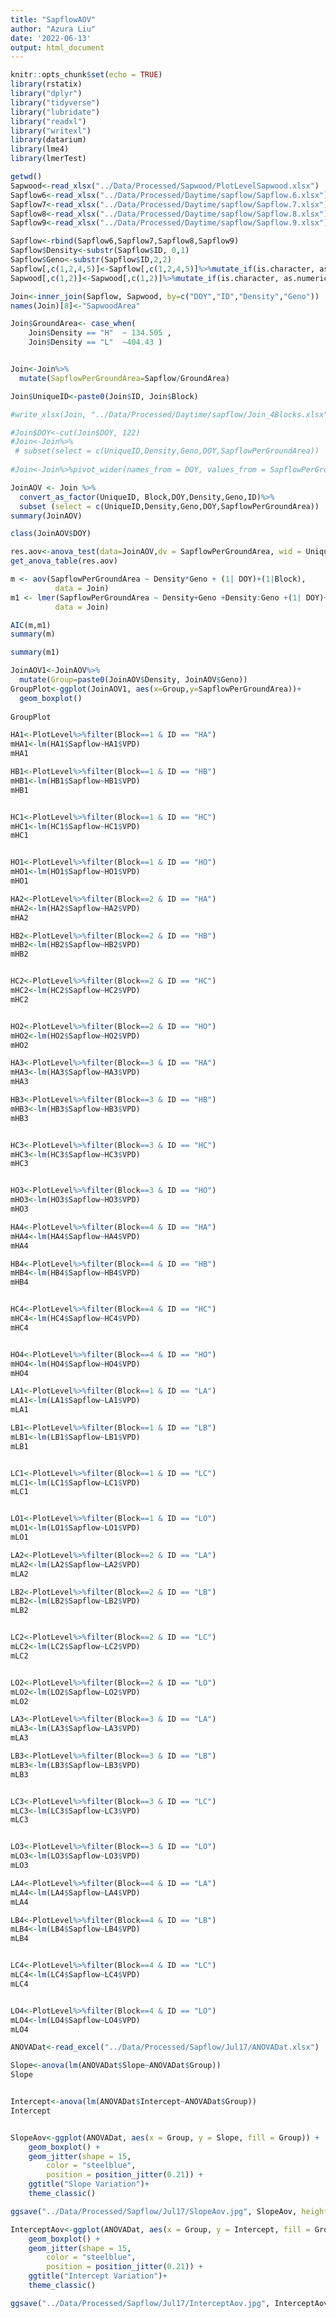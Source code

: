 ```yaml
---
title: "SapflowAOV"
author: "Azura Liu"
date: '2022-06-13'
output: html_document
---
```


```r
knitr::opts_chunk$set(echo = TRUE)
library(rstatix)
library("dplyr")
library("tidyverse")
library("lubridate")
library("readxl")
library("writexl")
library(datarium)
library(lme4)
library(lmerTest)

getwd()
Sapwood<-read_xlsx("../Data/Processed/Sapwood/PlotLevelSapwood.xlsx")
Sapflow6<-read_xlsx("../Data/Processed/Daytime/sapflow/Sapflow.6.xlsx")
Sapflow7<-read_xlsx("../Data/Processed/Daytime/sapflow/Sapflow.7.xlsx")
Sapflow8<-read_xlsx("../Data/Processed/Daytime/sapflow/Sapflow.8.xlsx")
Sapflow9<-read_xlsx("../Data/Processed/Daytime/sapflow/Sapflow.9.xlsx")
```

```r
Sapflow<-rbind(Sapflow6,Sapflow7,Sapflow8,Sapflow9)
Sapflow$Density<-substr(Sapflow$ID, 0,1)
Sapflow$Geno<-substr(Sapflow$ID,2,2)
Sapflow[,c(1,2,4,5)]<-Sapflow[,c(1,2,4,5)]%>%mutate_if(is.character, as.numeric)
Sapwood[,c(1,2)]<-Sapwood[,c(1,2)]%>%mutate_if(is.character, as.numeric)

Join<-inner_join(Sapflow, Sapwood, by=c("DOY","ID","Density","Geno"))
names(Join)[8]<-"SapwoodArea"

Join$GroundArea<- case_when(
    Join$Density == "H"  ~ 134.505 ,
    Join$Density == "L"  ~404.43 )


Join<-Join%>%
  mutate(SapflowPerGroundArea=Sapflow/GroundArea)

Join$UniqueID<-paste0(Join$ID, Join$Block)

#write_xlsx(Join, "../Data/Processed/Daytime/sapflow/Join_4Blocks.xlsx")

#Join$DOY<-cut(Join$DOY, 122)
#Join<-Join%>%
 # subset(select = c(UniqueID,Density,Geno,DOY,SapflowPerGroundArea))
  
#Join<-Join%>%pivot_wider(names_from = DOY, values_from = SapflowPerGroundArea)

```



```r
JoinAOV <- Join %>%
  convert_as_factor(UniqueID, Block,DOY,Density,Geno,ID)%>%
  subset (select = c(UniqueID,Density,Geno,DOY,SapflowPerGroundArea))
summary(JoinAOV)

class(JoinAOV$DOY)

res.aov<-anova_test(data=JoinAOV,dv = SapflowPerGroundArea, wid = UniqueID, within = DOY, between =c(Density, Geno))
get_anova_table(res.aov)                   
```
```r


m <- aov(SapflowPerGroundArea ~ Density*Geno + (1| DOY)+(1|Block),
          data = Join)
m1 <- lmer(SapflowPerGroundArea ~ Density+Geno +Density:Geno +(1| DOY)+(1|Block),
          data = Join)

AIC(m,m1)
summary(m)

summary(m1)
```
```r
JoinAOV1<-JoinAOV%>%
  mutate(Group=paste0(JoinAOV$Density, JoinAOV$Geno))
GroupPlot<-ggplot(JoinAOV1, aes(x=Group,y=SapflowPerGroundArea))+
  geom_boxplot()
  
GroupPlot

```
```r
HA1<-PlotLevel%>%filter(Block==1 & ID == "HA")
mHA1<-lm(HA1$Sapflow~HA1$VPD)
mHA1

HB1<-PlotLevel%>%filter(Block==1 & ID == "HB")
mHB1<-lm(HB1$Sapflow~HB1$VPD)
mHB1


HC1<-PlotLevel%>%filter(Block==1 & ID == "HC")
mHC1<-lm(HC1$Sapflow~HC1$VPD)
mHC1


HO1<-PlotLevel%>%filter(Block==1 & ID == "HO")
mHO1<-lm(HO1$Sapflow~HO1$VPD)
mHO1

HA2<-PlotLevel%>%filter(Block==2 & ID == "HA")
mHA2<-lm(HA2$Sapflow~HA2$VPD)
mHA2

HB2<-PlotLevel%>%filter(Block==2 & ID == "HB")
mHB2<-lm(HB2$Sapflow~HB2$VPD)
mHB2


HC2<-PlotLevel%>%filter(Block==2 & ID == "HC")
mHC2<-lm(HC2$Sapflow~HC2$VPD)
mHC2


HO2<-PlotLevel%>%filter(Block==2 & ID == "HO")
mHO2<-lm(HO2$Sapflow~HO2$VPD)
mHO2

HA3<-PlotLevel%>%filter(Block==3 & ID == "HA")
mHA3<-lm(HA3$Sapflow~HA3$VPD)
mHA3

HB3<-PlotLevel%>%filter(Block==3 & ID == "HB")
mHB3<-lm(HB3$Sapflow~HB3$VPD)
mHB3


HC3<-PlotLevel%>%filter(Block==3 & ID == "HC")
mHC3<-lm(HC3$Sapflow~HC3$VPD)
mHC3


HO3<-PlotLevel%>%filter(Block==3 & ID == "HO")
mHO3<-lm(HO3$Sapflow~HO3$VPD)
mHO3

HA4<-PlotLevel%>%filter(Block==4 & ID == "HA")
mHA4<-lm(HA4$Sapflow~HA4$VPD)
mHA4

HB4<-PlotLevel%>%filter(Block==4 & ID == "HB")
mHB4<-lm(HB4$Sapflow~HB4$VPD)
mHB4


HC4<-PlotLevel%>%filter(Block==4 & ID == "HC")
mHC4<-lm(HC4$Sapflow~HC4$VPD)
mHC4


HO4<-PlotLevel%>%filter(Block==4 & ID == "HO")
mHO4<-lm(HO4$Sapflow~HO4$VPD)
mHO4

```

```r
LA1<-PlotLevel%>%filter(Block==1 & ID == "LA")
mLA1<-lm(LA1$Sapflow~LA1$VPD)
mLA1

LB1<-PlotLevel%>%filter(Block==1 & ID == "LB")
mLB1<-lm(LB1$Sapflow~LB1$VPD)
mLB1


LC1<-PlotLevel%>%filter(Block==1 & ID == "LC")
mLC1<-lm(LC1$Sapflow~LC1$VPD)
mLC1


LO1<-PlotLevel%>%filter(Block==1 & ID == "LO")
mLO1<-lm(LO1$Sapflow~LO1$VPD)
mLO1

LA2<-PlotLevel%>%filter(Block==2 & ID == "LA")
mLA2<-lm(LA2$Sapflow~LA2$VPD)
mLA2

LB2<-PlotLevel%>%filter(Block==2 & ID == "LB")
mLB2<-lm(LB2$Sapflow~LB2$VPD)
mLB2


LC2<-PlotLevel%>%filter(Block==2 & ID == "LC")
mLC2<-lm(LC2$Sapflow~LC2$VPD)
mLC2


LO2<-PlotLevel%>%filter(Block==2 & ID == "LO")
mLO2<-lm(LO2$Sapflow~LO2$VPD)
mLO2

LA3<-PlotLevel%>%filter(Block==3 & ID == "LA")
mLA3<-lm(LA3$Sapflow~LA3$VPD)
mLA3

LB3<-PlotLevel%>%filter(Block==3 & ID == "LB")
mLB3<-lm(LB3$Sapflow~LB3$VPD)
mLB3


LC3<-PlotLevel%>%filter(Block==3 & ID == "LC")
mLC3<-lm(LC3$Sapflow~LC3$VPD)
mLC3


LO3<-PlotLevel%>%filter(Block==3 & ID == "LO")
mLO3<-lm(LO3$Sapflow~LO3$VPD)
mLO3

LA4<-PlotLevel%>%filter(Block==4 & ID == "LA")
mLA4<-lm(LA4$Sapflow~LA4$VPD)
mLA4

LB4<-PlotLevel%>%filter(Block==4 & ID == "LB")
mLB4<-lm(LB4$Sapflow~LB4$VPD)
mLB4


LC4<-PlotLevel%>%filter(Block==4 & ID == "LC")
mLC4<-lm(LC4$Sapflow~LC4$VPD)
mLC4


LO4<-PlotLevel%>%filter(Block==4 & ID == "LO")
mLO4<-lm(LO4$Sapflow~LO4$VPD)
mLO4

```
```r
ANOVADat<-read_excel("../Data/Processed/Sapflow/Jul17/ANOVADat.xlsx")

Slope<-anova(lm(ANOVADat$Slope~ANOVADat$Group))
Slope


Intercept<-anova(lm(ANOVADat$Intercept~ANOVADat$Group))
Intercept


SlopeAov<-ggplot(ANOVADat, aes(x = Group, y = Slope, fill = Group)) +
    geom_boxplot() +
    geom_jitter(shape = 15,
        color = "steelblue",
        position = position_jitter(0.21)) +
    ggtitle("Slope Variation")+
    theme_classic()

ggsave("../Data/Processed/Sapflow/Jul17/SlopeAov.jpg", SlopeAov, height = 7, width = 10, units = "in", dpi = 500)

InterceptAov<-ggplot(ANOVADat, aes(x = Group, y = Intercept, fill = Group)) +
    geom_boxplot() +
    geom_jitter(shape = 15,
        color = "steelblue",
        position = position_jitter(0.21)) +
    ggtitle("Intercept Variation")+
    theme_classic()

ggsave("../Data/Processed/Sapflow/Jul17/InterceptAov.jpg", InterceptAov, height = 7, width = 10, units = "in", dpi = 500)

```